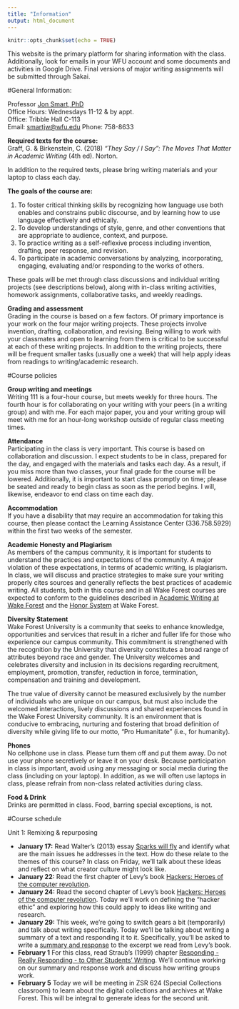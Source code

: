 ```yaml
---
title: "Information"
output: html_document
---
```


```r
knitr::opts_chunk$set(echo = TRUE)
```
This website is the primary platform for sharing information with the class.  Additionally, look for emails in your WFU account and some documents and activities in Google Drive.  Final versions of major writing assignments will be submitted through Sakai.  

#General Information:

Professor [Jon Smart, PhD](https://github.com/smartjw)	
Office Hours: Wednesdays 11-12 & by appt.			
Office: Tribble Hall C-113			
Email: [smartjw@wfu.edu](mailto:smartjw@wfu.edu)
Phone: 758-8633


**Required texts for the course:** 			
Graff, G. & Birkenstein, C. (2018) *"They Say / I Say": The Moves That Matter in Academic Writing* (4th ed). Norton. 

In addition to the required texts, please bring writing materials and your laptop to class each day. 			

**The goals of the course are:**			

1. To foster critical thinking skills by recognizing how language use both enables and constrains public discourse, and by learning how to use language effectively and ethically.
2. To develop understandings of style, genre, and other conventions that are appropriate to audience, context, and purpose.
3. To practice writing as a self-reflexive process including invention, drafting, peer response, and revision.
4. To participate in academic conversations by analyzing, incorporating, engaging, evaluating and/or responding to the works of others.

These goals will be met through class discussions and individual writing projects (see descriptions below), along with in-class writing activities, homework assignments, collaborative tasks, and weekly readings. 

**Grading and assessment**			
Grading in the course is based on a few factors.  Of primary importance is your work on the four major writing projects. These projects involve invention, drafting, collaboration, and revising.  Being willing to work with your classmates and open to learning from them is critical to be successful at each of these writing projects.  In addition to the writing projects, there will be frequent smaller tasks (usually one a week) that will help apply ideas from readings to writing/academic research.  

#Course policies

**Group writing and meetings**			
Writing 111 is a four-hour course, but meets weekly for three hours.  The fourth hour is for collaborating on your writing with your peers (in a writing group) and with me.  For each major paper, you and your writing group will meet with me for an hour-long workshop outside of regular class meeting times. 

**Attendance** 			
Participating in the class is very important.  This course is based on collaboration and discussion.  I expect students to be in class, prepared for the day, and engaged with the materials and tasks each day. As a result, if you miss more than two classes, your final grade for the course will be lowered.  Additionally, it is important to start class promptly on time; please be seated and ready to begin class as soon as the period begins.  I will, likewise, endeavor to end class on time each day.  

**Accommodation** 			
If you have a disability that may require an accommodation for taking this course, then please contact the Learning Assistance Center (336.758.5929) within the first two weeks of the semester.
 
**Academic Honesty and Plagiarism**			
As members of the campus community, it is important for students to understand the practices and expectations of the community.  A major violation of these expectations, in terms of academic writing, is plagiarism.  In class, we will discuss and practice strategies to make sure your writing properly cites sources and generally reflects the best practices of academic writing.  All students, both in this course and in all Wake Forest courses are expected to conform to the guidelines described in [Academic Writing at Wake Forest](http://college.wfu.edu/english/course-information/academic-writing/) and the [Honor System](http://deanofstudents.wfu.edu/conduct/honor/) at Wake Forest. 

**Diversity Statement**			
Wake Forest University is a community that seeks to enhance knowledge, opportunities and services that result in a richer and fuller life for those who experience our campus community.  This commitment is strengthened with the recognition by the University that diversity constitutes a broad range of attributes beyond race and gender. The University welcomes and celebrates diversity and inclusion in its decisions regarding recruitment, employment, promotion, transfer, reduction in force, termination, compensation and training and development.

The true value of diversity cannot be measured exclusively by the number of individuals who are unique on our campus, but must also include the welcomed interactions, lively discussions and shared experiences found in the Wake Forest University community.  It is an environment that is conducive to embracing, nurturing and fostering that broad definition of diversity while giving life to our motto, “Pro Humanitate” (i.e., for humanity).

**Phones**			
No cellphone use in class.  Please turn them off and put them away.  Do not use your phone secretively or leave it on your desk.   Because participation in class is important, avoid using any messaging or social media during the class (including on your laptop).   In addition, as we will often use laptops in class, please refrain from non-class related activities during class.  

**Food & Drink**			
Drinks are permitted in class.  Food, barring special exceptions, is not.  


#Course schedule

Unit 1: Remixing & repurposing			

* **January 17:** Read Walter's (2013) essay [Sparks will fly](https://aeon.co/essays/consumer-culture-is-dead-long-live-creators) and identify what are the main issues he addresses in the text. How do these relate to the themes of this course? In class on Friday, we'll talk about these ideas and reflect on what creator culture might look like.  
* **January 22:** Read the first chapter of Levy's book [Hackers: Heroes of the computer revolution](http://www.gutenberg.org/ebooks/729). 
* **January 24:** Read the second chapter of Levy's book [Hackers: Heroes of the computer revolution](http://www.gutenberg.org/ebooks/729). Today we'll work on defining the "hacker ethic" and exploring how this could apply to ideas like writing and research.  
* **January 29:** This week, we're going to switch gears a bit (temporarily) and talk about writing specifically. Today we'll be talking about writing a summary of a text and responding it to it.  Specifically, you'll be asked to write a [summary and response](https://smartjw.github.io/collaborative_writing/summaryresponse.html) to the excerpt we read from Levy's book.  
* **February 1**  For this class, read Straub's (1999) chapter [Responding - Really Responding - to Other Students' Writing](https://github.com/smartjw/collaborative_writing/blob/master/docs/straub_responding.pdf). We'll continue working on our summary and response work and discuss how writing groups work.  
* **February 5** Today we will be meeting in ZSR 624 (Special Collections classroom) to learn about the digital collections and archives at Wake Forest.  This will be integral to generate ideas for the second unit.  




